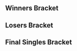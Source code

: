{{DISPLAYTITLE:Super Famicon 2016: ''Melee'' Singles Bracket}}{{SetGame|melee}}
{{tabs static
|name1=Overview
|link1=Super Famicon/2016/Melee
|name2=Singles Pools
|link2=Super Famicon/2016/Melee/Singles Pools
|name3=Singles Bracket
|link3=Super Famicon/2016/Melee/Singles Bracket
|name4=Doubles Pools
|link4=Super Famicon/2016/Melee/Doubles Pools
|name5=Doubles Bracket
|link5=Super Famicon/2016/Melee/Doubles Bracket
|This=3
}}
==Winners Bracket==
{{16DEWBracketA2
|tourneylink=Super Famicon/2016/Melee
|tourneyname=Super Famicon 2016
|column-width=175
<!-- Ro16 -->
|r1m1p1=Druggedfox |r1m1p1flag=us |r1m1p1score=2
|r1m1p2=HiFi |r1m1p2flag=us |r1m1p2score=0
|r1m1win=1

|r1m2p1=Baeblade |r1m2p1flag=us |r1m2p1score=1
|r1m2p2=Red |r1m2p2flag=us |r1m2p2score=2 
|r1m2win=2

|r1m3p1=$mike |r1m3p1flag=us |r1m3p1score=2
|r1m3p2=DAB |r1m3p2flag=us |r1m3p2score=0
|r1m3win=1

|r1m4p1=Kaeon |r1m4p1flag=us |r1m4p1score=2
|r1m4p2=stingers |r1m4p2flag=us |r1m4p2score=1 
|r1m4win=1

|r1m5p1=Colbol |r1m5p1flag=us |r1m5p1score=2
|r1m5p2=Een! |r1m5p2flag=us |r1m5p2score=0
|r1m5win=1
|r1m5p1char1=marth |r1m5p2char1=falco |r1m5p1stock1=2 |r1m5p2stock1=0 |r1m5win1=1 |r1m5stage1=Yoshi's Story
|r1m5p1char2=marth |r1m5p2char2=falco |r1m5p1stock2=1 |r1m5p2stock2=0 |r1m5win2=1 |r1m5stage2=Fountain of Dreams
|r1m5details={{BracketMatchDetails|preview=|lrthread=|interview=|recap=|comment=|live=|vod=https://youtu.be/PpBykpMbIkE}}

|r1m6p1=Gato |r1m6p1flag=us |r1m6p1score=0
|r1m6p2=Weilin |r1m6p2flag=us |r1m6p2score=2 
|r1m6win=2

|r1m7p1=n0ne |r1m7p1flag=ni |r1m7p1score=2
|r1m7p2=Wenbobular |r1m7p2flag=us |r1m7p2score=1
|r1m7win=1
|r1m7p1char1=cf |r1m7p2char1=fox |r1m7p1stock1=2 |r1m7p2stock1=0 |r1m7win1=1 |r1m7stage1=Battlefield
|r1m7p1char2=cf |r1m7p2char2=fox |r1m7p1stock2=0 |r1m7p2stock2=1 |r1m7win2=2 |r1m7stage2=Fountain of Dreams
|r1m7p1char3=cf |r1m7p2char3=fox |r1m7p1stock3=2 |r1m7p2stock3=0 |r1m7win3=1 |r1m7stage3=Pokémon Stadium
|r1m7details={{BracketMatchDetails|preview=|lrthread=|interview=|recap=|comment=|live=|vod=https://youtu.be/p5SJVh_ANMI}}

|r1m8p1=Sharkz |r1m8p1flag=us |r1m8p1score=2
|r1m8p2=Yort |r1m8p2flag=us |r1m8p2score=1 
|r1m8win=1

<!-- QUARTERFINALS -->
|r2m1p1=Druggedfox |r2m1p1flag=us |r2m1p1score=3
|r2m1p2=Red |r2m1p2flag=us |r2m1p2score=0
|r2m1win=1
|r2m1p1char1=fox |r2m1p2char1=peach |r2m1p1stock1=2 |r2m1p2stock1=0 |r2m1win1=1 |r2m1stage1=Final Destination
|r2m1p1char2=fox |r2m1p2char2=peach |r2m1p1stock2=1 |r2m1p2stock2=0 |r2m1win2=1 |r2m1stage2=Fountain of Dreams
|r2m1p1char3=fox |r2m1p2char3=peach |r2m1p1stock3=3 |r2m1p2stock3=0 |r2m1win3=1 |r2m1stage3=Fountain of Dreams
|r2m1details={{BracketMatchDetails|preview=|lrthread=|interview=|recap=|comment=|live=|vod=https://youtu.be/RXOtfepx1fE}}

|r2m2p1=$mike |r2m2p1flag=us |r2m2p1score=3
|r2m2p2=Kaeon |r2m2p2flag=us |r2m2p2score=0
|r2m2win=1
|r2m2p1char1=cf |r2m2p2char1=fox |r2m2p1stock1=1 |r2m2p2stock1=0 |r2m2win1=1 |r2m2stage1=Final Destination
|r2m2p1char2=cf |r2m2p2char2=fox |r2m2p1stock2=2 |r2m2p2stock2=0 |r2m2win2=1 |r2m2stage2=Fountain of Dreams
|r2m2p1char3=cf |r2m2p2char3=fox |r2m2p1stock3=2 |r2m2p2stock3=0 |r2m2win3=1 |r2m2stage3=Yoshi's Story
|r2m2details={{BracketMatchDetails|preview=|lrthread=|interview=|recap=|comment=|live=|vod=https://youtu.be/Lx0piSV8RRY}}

|r2m3p1=Colbol |r2m3p1flag=us |r2m3p1score=3
|r2m3p2=Weilin |r2m3p2flag=us |r2m3p2score=0
|r2m3win=1
|r2m3p1char1=fox |r2m3p2char1=peach |r2m3p1stock1=2 |r2m3p2stock1=0 |r2m3win1=1 |r2m3stage1=Final Destination
|r2m3p1char2=fox |r2m3p2char2=peach |r2m3p1stock2=2 |r2m3p2stock2=0 |r2m3win2=1 |r2m3stage2=Fountain of Dreams
|r2m3p1char3=fox |r2m3p2char3=peach |r2m3p1stock3=1 |r2m3p2stock3=0 |r2m3win3=1 |r2m3stage3=Final Destination
|r2m3details={{BracketMatchDetails|preview=|lrthread=|interview=|recap=|comment=|live=|vod=https://youtu.be/MgBpJ3iwflA}}

|r2m4p1=n0ne |r2m4p1flag=ni |r2m4p1score=3
|r2m4p2=Sharkz |r2m4p2flag=us |r2m4p2score=0
|r2m4win=1
|r2m4p1char1=cf |r2m4p2char1=ic |r2m4p1stock1=2 |r2m4p2stock1=0 |r2m4win1=1 |r2m4stage1=Battlefield
|r2m4p1char2=cf |r2m4p2char2=ic |r2m4p1stock2=2 |r2m4p2stock2=0 |r2m4win2=1 |r2m4stage2=Final Destination
|r2m4p1char3=cf |r2m4p2char3=ic |r2m4p1stock3=2 |r2m4p2stock3=0 |r2m4win3=1 |r2m4stage3=Final Destination
|r2m4details={{BracketMatchDetails|preview=|lrthread=|interview=|recap=|comment=|live=|vod=https://youtu.be/mGL6U-4GFfU}}

<!-- SEMIFINALS -->
|r3m1p1=Druggedfox |r3m1p1flag=us |r3m1p1score=3
|r3m1p2=$mike |r3m1p2flag=us |r3m1p2score=0
|r3m1win=1
|r3m1p1char1=fox |r3m1p2char1=cf |r3m1p1stock1=1 |r3m1p2stock1=0 |r3m1win1=1 |r3m1stage1=Final Destination
|r3m1p1char2=fox |r3m1p2char2=cf |r3m1p1stock2=2 |r3m1p2stock2=0 |r3m1win2=1 |r3m1stage2=Final Destination
|r3m1p1char3=fox |r3m1p2char3=cf |r3m1p1stock3=1 |r3m1p2stock3=0 |r3m1win3=1 |r3m1stage3=Final Destination
|r3m1date=November 20, 2016
|r3m1finished=
|r3m1details={{BracketMatchDetails
|preview= 
|lrthread=
|interview=
|recap=
|comment=
|vod=https://youtu.be/J-_mVu76hNI
}}

|r3m2p1=Colbol |r3m2p1flag=us |r3m2p1score=3
|r3m2p2=n0ne |r3m2p2flag=ni |r3m2p2score=2
|r3m2win=1
|r3m2p1char1=fox |r3m2p2char1=cf |r3m2p1stock1=1 |r3m2p2stock1=0 |r3m2win1=1 |r3m2stage1=Final Destination
|r3m2p1char2=fox |r3m2p2char2=cf |r3m2p1stock2=0 |r3m2p2stock2=2 |r3m2win2=2 |r3m2stage2=Dream Land
|r3m2p1char3=fox |r3m2p2char3=cf |r3m2p1stock3=0 |r3m2p2stock3=2 |r3m2win3=2 |r3m2stage3=Fountain of Dreams
|r3m2p1char4=fox |r3m2p2char4=cf |r3m2p1stock4=2 |r3m2p2stock4=0 |r3m2win4=1 |r3m2stage4=Pokémon Stadium
|r3m2p1char5=fox |r3m2p2char5=cf |r3m2p1stock5=2 |r3m2p2stock5=0 |r3m2win5=1 |r3m2stage5=Pokémon Stadium
|r3m2date=November 20, 2016
|r3m2finished=
|r3m2details={{BracketMatchDetails
|preview= 
|lrthread=
|interview=
|recap=
|comment=
|vod=https://youtu.be/HTPt-2Jhwdw
}}
}}

==Losers Bracket==
{{48DELBracketSmwA
|tourneylink=Super Famicon/2016/Melee
|tourneyname=Super Famicon 2016
|l1placement=33-48
|l2placement=25-32
|l3placement=17-24
|l4placement=13-16
|l5placement=9-12
|l6placement=7-8
|l7placement=5-6
|column-width=180

|l1m1p1=David |l1m1p1flag=us |l1m1p1score=2 |l1m1win=1
|l1m1p2=Zepherz |l1m1p2flag=us |l1m1p2score=0
|l1m2p1=Sprankles |l1m2p1flag=us |l1m2p1score={{win}} |l1m2win=1
|l1m2p2=Shieldz |l1m2p2flag=us |l1m2p2score=DQ
|l1m3p1=Dublat |l1m3p1flag=us |l1m3p1score=2 |l1m3win=1
|l1m3p2=Dash |l1m3p2flag=us |l1m3p2score=0
|l1m4p1=SmashBob SquarePants |l1m4p1flag=us |l1m4p1score=2 |l1m4win=1
|l1m4p2=Haise |l1m4p2flag=us |l1m4p2score=0
|l1m5p1=Tizzlefix |l1m5p1flag=us |l1m5p1score={{win}} |l1m5win=1
|l1m5p2=TAH. |l1m5p2flag=us |l1m5p2score=DQ
|l1m6p1=Poppa Squat |l1m6p1flag=us |l1m6p1score=1 |l1m6win=2
|l1m6p2=YOld |l1m6p2flag=us |l1m6p2score=2
|l1m7p1=bonfire10 |l1m7p1flag=us |l1m7p1score=2 |l1m7win=1
|l1m7p2=ZENT |l1m7p2flag=us |l1m7p2score=0
|l1m8p1=Clementine |l1m8p1flag=us |l1m8p1score=2 |l1m8win=1
|l1m8p2=Dark Hart |l1m8p2flag=us |l1m8p2score=0
|l1m9p1=Bl@ckchris |l1m9p1flag=us |l1m9p1score=2 |l1m9win=1
|l1m9p2=jazzii |l1m9p2flag=us |l1m9p2score=0
|l1m10p1=LSD |l1m10p1flag=us |l1m10p1score=1 |l1m10win=2
|l1m10p2=Zasa |l1m10p2flag=us |l1m10p2score=2
|l1m11p1=GCS |l1m11p1flag=us |l1m11p1score=2 |l1m11win=1
|l1m11p2=Dog |l1m11p2flag=us |l1m11p2score=0
|l1m12p1=Bryan M. Allison |l1m12p1flag=us |l1m12p1score=2 |l1m12win=1
|l1m12p2=Pants |l1m12p2flag=us |l1m12p2score=1
|l1m13p1=BeefTip |l1m13p1flag=us |l1m13p1score=DQ |l1m13win=2
|l1m13p2=Focus |l1m13p2flag=us |l1m13p2score={{win}}
|l1m14p1=Jwilli |l1m14p1flag=us |l1m14p1score=1 |l1m14win=2
|l1m14p2=Slipnslide |l1m14p2flag=us |l1m14p2score=2
|l1m15p1=Smashdaddy |l1m15p1flag=us |l1m15p1score=2 |l1m15win=1
|l1m15p2=Karn |l1m15p2flag=us |l1m15p2score=0
|l1m16p1=Saef |l1m16p1flag=us |l1m16p1score=2 |l1m16win=1
|l1m16p2=Nannose |l1m16p2flag=us |l1m16p2score=0

|l2m1p1=David |l2m1p1flag=us |l2m1p1score=2 |l2m1win=1
|l2m1p2=Sprankles |l2m1p2flag=us |l2m1p2score=0
|l2m2p1=Dublat |l2m2p1flag=us |l2m2p1score=0 |l2m2win=2
|l2m2p2=SmashBob SquarePants |l2m2p2flag=us |l2m2p2score=2
|l2m3p1=Tizzlefix |l2m3p1flag=us |l2m3p1score=2 |l2m3win=1
|l2m3p2=YOld |l2m3p2flag=us |l2m3p2score=0
|l2m4p1=bonfire10 |l2m4p1flag=us |l2m4p1score=2 |l2m4win=1
|l2m4p2=Clementine |l2m4p2flag=us |l2m4p2score=0
|l2m5p1=Bl@ckchris |l2m5p1flag=us |l2m5p1score=1 |l2m5win=2
|l2m5p2=Zasa |l2m5p2flag=us |l2m5p2score=2
|l2m6p1=GCS |l2m6p1flag=us |l2m6p1score=0 |l2m6win=2
|l2m6p2=Bryan M. Allison |l2m6p2flag=us |l2m6p2score=2
|l2m7p1=Focus |l2m7p1flag=us |l2m7p1score=2 |l2m7win=1
|l2m7p2=Slipnslide |l2m7p2flag=us |l2m7p2score=0
|l2m8p1=Smashdaddy |l2m8p1flag=us |l2m8p1score=1 |l2m8win=2
|l2m8p2=Saef |l2m8p2flag=us |l2m8p2score=2
 
|l3m1p1=stingers |l3m1p1flag=us |l3m1p1score=1 |l3m1win=2
|l3m1p2=David |l3m1p2flag=us |l3m1p2score=2
|l3m2p1=DAB |l3m2p1flag=us |l3m2p1score=0 |l3m2win=2
|l3m2p2=SmashBob SquarePants |l3m2p2flag=us |l3m2p2score=2
|l3m3p1=Baeblade |l3m3p1flag=us |l3m3p1score=1 |l3m3win=2
|l3m3p2=Tizzlefix |l3m3p2flag=us |l3m3p2score=2
|l3m4p1=HiFi |l3m4p1flag=us |l3m4p1score=0 |l3m4win=2
|l3m4p2=bonfire10 |l3m4p2flag=us |l3m4p2score=2
|l3m5p1=Yort |l3m5p1flag=us |l3m5p1score=1 |l3m5win=2
|l3m5p2=Zasa |l3m5p2flag=us |l3m5p2score=2
|l3m6p1=Wenbobular |l3m6p1flag=us |l3m6p1score=2 |l3m6win=1
|l3m6p2=Bryan M. Allison |l3m6p2flag=us |l3m6p2score=0
|l3m7p1=Gato |l3m7p1flag=us |l3m7p1score=0 |l3m7win=2
|l3m7p2=Focus |l3m7p2flag=us |l3m7p2score=2
|l3m8p1=Een! |l3m8p1flag=us |l3m8p1score=2 |l3m8win=1
|l3m8p2=Saef |l3m8p2flag=us |l3m8p2score=0

|l4m1p1=David |l4m1p1flag=us |l4m1p1score=3 |l4m1win=1
|l4m1p2=SmashBob SquarePants |l4m1p2flag=us |l4m1p2score=2
|l4m1p1char1=fox |l4m1p2char1=jigglypuff |l4m1p1stock1=3 |l4m1p2stock1=0 |l4m1win1=1 |l4m1stage1=Battlefield
|l4m1p1char2=fox |l4m1p2char2=jigglypuff |l4m1p1stock2=0 |l4m1p2stock2=1 |l4m1win2=2 |l4m1stage2=Battlefield
|l4m1p1char3=fox |l4m1p2char3=jigglypuff |l4m1p1stock3=1 |l4m1p2stock3=0 |l4m1win3=1 |l4m1stage3=Pokémon Stadium
|l4m1p1char4=fox |l4m1p2char4=jigglypuff |l4m1p1stock4=0 |l4m1p2stock4=3 |l4m1win4=2 |l4m1stage4=Fountain of Dreams
|l4m1p1char5=fox |l4m1p2char5=jigglypuff |l4m1p1stock5=3 |l4m1p2stock5=0 |l4m1win5=1 |l4m1stage5=Yoshi's Story
|l4m1details={{BracketMatchDetails|preview=|lrthread=|interview=|recap=|comment=|live=|vod=https://youtu.be/VJPaxzg7Oc0}}

|l4m2p1=Tizzlefix |l4m2p1flag=us |l4m2p1score=1 |l4m2win=2
|l4m2p2=bonfire10|l4m2p2flag=us |l4m2p2score=3

|l4m3p1=Zasa |l4m3p1flag=us |l4m3p1score=1 |l4m3win=2
|l4m3p2=Wenbobular |l4m3p2flag=us |l4m3p2score=3
|l4m3p1char1=jigglypuff |l4m3p2char1=fox |l4m3p1stock1=0 |l4m3p2stock1=1 |l4m3win1=2 |l4m3stage1=Battlefield
|l4m3p1char2=jigglypuff |l4m3p2char2=fox |l4m3p1stock2=0 |l4m3p2stock2=3 |l4m3win2=2 |l4m3stage2=Dream Land
|l4m3p1char3=jigglypuff |l4m3p2char3=fox |l4m3p1stock3=2 |l4m3p2stock3=0 |l4m3win3=1 |l4m3stage3=Battlefield
|l4m3p1char4=jigglypuff |l4m3p2char4=fox |l4m3p1stock4=0 |l4m3p2stock4=1 |l4m3win4=2 |l4m3stage4=Pokémon Stadium
|l4m3details={{BracketMatchDetails|preview=|lrthread=|interview=|recap=|comment=|live=|vod=https://youtu.be/IOm0lH1Wm7o}}

|l4m4p1=Focus |l4m4p1flag=us |l4m4p1score=0 |l4m4win=2
|l4m4p2=Een! |l4m4p2flag=us |l4m4p2score=3
|l4m4p1char1=luigi |l4m4p2char1=falco |l4m4p1stock1=0 |l4m4p2stock1=1 |l4m4win1=2 |l4m4stage1=Battlefield
|l4m4p1char2=luigi |l4m4p2char2=falco |l4m4p1stock2=0 |l4m4p2stock2=3 |l4m4win2=2 |l4m4stage2=Final Destination
|l4m4p1char3=luigi |l4m4p2char3=falco |l4m4p1stock3=0 |l4m4p2stock3=3 |l4m4win3=2 |l4m4stage3=Dream Land
|l4m4details={{BracketMatchDetails|preview=|lrthread=|interview=|recap=|comment=|live=|vod=https://youtu.be/1rSYN-bvBbY}}

|l5m1p1=Weilin |l5m1p1flag=us |l5m1p1score=3 |l5m1win=1
|l5m1p2=David |l5m1p2flag=us |l5m1p2score=2
|l5m1p1char1=peach |l5m1p2char1=fox |l5m1p1stock1=0 |l5m1p2stock1=1 |l5m1win1=2 |l5m1stage1=Battlefield
|l5m1p1char2=peach |l5m1p2char2=fox |l5m1p1stock2=2 |l5m1p2stock2=0 |l5m1win2=1 |l5m1stage2=Final Destination
|l5m1p1char3=peach |l5m1p2char3=fox |l5m1p1stock3=0 |l5m1p2stock3=2 |l5m1win3=2 |l5m1stage3=Yoshi's Story
|l5m1p1char4=peach |l5m1p2char4=fox |l5m1p1stock4=1 |l5m1p2stock4=0 |l5m1win4=1 |l5m1stage4=Fountain of Dreams
|l5m1p1char5=peach |l5m1p2char5=fox |l5m1p1stock5=1 |l5m1p2stock5=0 |l5m1win5=1 |l5m1stage5=Pokémon Stadium
|l5m1details={{BracketMatchDetails|preview=|lrthread=|interview=|recap=|comment=|live=|vod=https://youtu.be/SL6PXylxtN8}}

|l5m2p1=Sharkz |l5m2p1flag=us |l5m2p1score=3 |l5m2win=1
|l5m2p2=bonefire10 |l5m2p2flag=us |l5m2p2score=1
|l5m2p1char1=ic |l5m2p2char1=sheik |l5m2p1stock1=1 |l5m2p2stock1=0 |l5m2win1=1 |l5m2stage1=Battlefield
|l5m2p1char2=ic |l5m2p2char2=sheik |l5m2p1stock2=0 |l5m2p2stock2=2 |l5m2win2=2 |l5m2stage2=Battlefield
|l5m2p1char3=ic |l5m2p2char3=sheik |l5m2p1stock3=2 |l5m2p2stock3=0 |l5m2win3=1 |l5m2stage3=Final Destination
|l5m2p1char4=ic |l5m2p2char4=sheik |l5m2p1stock4=2 |l5m2p2stock4=0 |l5m2win4=1 |l5m2stage4=Dream Land
|l5m2details={{BracketMatchDetails|preview=|lrthread=|interview=|recap=|comment=|live=|vod=https://youtu.be/WI4TLCWCitY}}

|l5m3p1=Red |l5m3p1flag=us |l5m3p1score=3 |l5m3win=1
|l5m3p2=Wenbobular |l5m3p2flag=us |l5m3p2score=2
|l5m3p1char1=peach |l5m3p2char1=fox |l5m3p1stock1=2 |l5m3p2stock1=0 |l5m3win1=1 |l5m3stage1=Battlefield
|l5m3p1char2=peach |l5m3p2char2=fox |l5m3p1stock2=0 |l5m3p2stock2=1 |l5m3win2=2 |l5m3stage2=Pokémon Stadium
|l5m3p1char3=peach |l5m3p2char3=fox |l5m3p1stock3=2 |l5m3p2stock3=0 |l5m3win3=1 |l5m3stage3=Final Destination
|l5m3p1char4=peach |l5m3p2char4=falco |l5m3p1stock4=0 |l5m3p2stock4=1 |l5m3win4=2 |l5m3stage4=Yoshi's Story
|l5m3p1char5=peach |l5m3p2char5=falco |l5m3p1stock5=1 |l5m3p2stock5=0 |l5m3win5=1 |l5m3stage5=Yoshi's Story
|l5m3details={{BracketMatchDetails|preview=|lrthread=|interview=|recap=|comment=|live=|vod=https://youtu.be/wwSkZLgHeOY}}

|l5m4p1=Kaeon |l5m4p1flag=us |l5m4p1score=3 |l5m4win=1
|l5m4p2=Een! |l5m4p2flag=us |l5m4p2score=1
|l5m4p1char1=fox |l5m4p2char1=falco |l5m4p1stock1=1 |l5m4p2stock1=0 |l5m4win1=1 |l5m4stage1=Battlefield
|l5m4p1char2=fox |l5m4p2char2=falco |l5m4p1stock2=2 |l5m4p2stock2=0 |l5m4win2=1 |l5m4stage2=Final Destination
|l5m4p1char3=fox |l5m4p2char3=falco |l5m4p1stock3=0 |l5m4p2stock3=2 |l5m4win3=2 |l5m4stage3=Final Destination
|l5m4p1char4=fox |l5m4p2char4=falco |l5m4p1stock4=2 |l5m4p2stock4=0 |l5m4win4=1 |l5m4stage4=Fountain of Dreams
|l5m4details={{BracketMatchDetails|preview=|lrthread=|interview=|recap=|comment=|live=|vod=https://youtu.be/GIQJsV3o7E4}}

|l6m1p1=Weilin |l6m1p1flag=us |l6m1p1score=2 |l6m1win=2
|l6m1p2=Sharkz |l6m1p2flag=us |l6m1p2score=3
|l6m1p1char1=peach |l6m1p2char1=sheik |l6m1p1stock1=1 |l6m1p2stock1=0 |l6m1win1=1 |l6m1stage1=Final Destination
|l6m1p1char2=peach |l6m1p2char2=sheik |l6m1p1stock2=0 |l6m1p2stock2=1 |l6m1win2=2 |l6m1stage2=Yoshi's Story
|l6m1p1char3=peach |l6m1p2char3=sheik |l6m1p1stock3=1 |l6m1p2stock3=0 |l6m1win3=1 |l6m1stage3=Fountain of Dreams
|l6m1p1char4=peach |l6m1p2char4=sheik |l6m1p1stock4=0 |l6m1p2stock4=1 |l6m1win4=2 |l6m1stage4=Battlefield
|l6m1p1char5=peach |l6m1p2char5=ic |l6m1p1stock5=0 |l6m1p2stock5=4 |l6m1win5=2 |l6m1stage5=Dream Land
|l6m1details={{BracketMatchDetails|preview=|lrthread=|interview=|recap=|comment=|live=|vod=https://youtu.be/0s89gkKADDM}}

|l6m2p1=Red |l6m2p1flag=us |l6m2p1score=2 |l6m2win=2
|l6m2p2=Kaeon |l6m2p2flag=us |l6m2p2score=3
|l6m2p1char1=peach |l6m2p2char1=fox |l6m2p1stock1=1 |l6m2p2stock1=0 |l6m2win1=1 |l6m2stage1=Battlefield
|l6m2p1char2=peach |l6m2p2char2=fox |l6m2p1stock2=0 |l6m2p2stock2=1 |l6m2win2=2 |l6m2stage2=Battlefield
|l6m2p1char3=peach |l6m2p2char3=fox |l6m2p1stock3=1 |l6m2p2stock3=0 |l6m2win3=1 |l6m2stage3=Final Destination
|l6m2p1char4=peach |l6m2p2char4=fox |l6m2p1stock4=0 |l6m2p2stock4=1 |l6m2win4=2 |l6m2stage4=Pokémon Stadium
|l6m2p1char5=peach |l6m2p2char5=fox |l6m2p1stock5=0 |l6m2p2stock5=1 |l6m2win5=2 |l6m2stage5=Fountain of Dreams
|l6m2details={{BracketMatchDetails|preview=|lrthread=|interview=|recap=|comment=|live=|vod=https://youtu.be/HSEXIjJ4Pgw}}

|l7m1p1=$mike |l7m1p1flag=us |l7m1p1score=3 |l7m1win=1
|l7m1p2=Sharkz |l7m1p2flag=us |l7m1p2score=1
|l7m1p1char1=cf |l7m1p2char1=ic |l7m1p1stock1=2 |l7m1p2stock1=0 |l7m1win1=1 |l7m1stage1=Yoshi's Story
|l7m1p1char2=cf |l7m1p2char2=ic |l7m1p1stock2=0 |l7m1p2stock2=1 |l7m1win2=2 |l7m1stage2=Final Destination
|l7m1p1char3=cf |l7m1p2char3=ic |l7m1p1stock3=1 |l7m1p2stock3=0 |l7m1win3=1 |l7m1stage3=Pokémon Stadium
|l7m1p1char4=cf |l7m1p2char4=ic |l7m1p1stock4=2 |l7m1p2stock4=0 |l7m1win4=1 |l7m1stage4=Fountain of Dreams
|l7m1details={{BracketMatchDetails|preview=|lrthread=|interview=|recap=|comment=|live=|vod=https://youtu.be/jM6YN6Z5v2Y}}

|l7m2p1=n0ne |l7m2p1flag=ni |l7m2p1score=3 |l7m2win=1
|l7m2p2=Kaeon |l7m2p2flag=us |l7m2p2score=0
|l7m2p1char1=cf |l7m2p2char1=fox |l7m2p1stock1=1 |l7m2p2stock1=0 |l7m2win1=1 |l7m2stage1=Battlefield
|l7m2p1char2=cf |l7m2p2char2=fox |l7m2p1stock2=2 |l7m2p2stock2=0 |l7m2win2=1 |l7m2stage2=Yoshi's Story
|l7m2p1char3=cf |l7m2p2char3=fox |l7m2p1stock3=1 |l7m2p2stock3=0 |l7m2win3=1 |l7m2stage3=Fountain of Dreams
|l7m2details={{BracketMatchDetails|preview=|lrthread=|interview=|recap=|comment=|live=|vod=https://youtu.be/sxyzn5TY0HQ}}
}}
<onlyinclude>
==Final Singles Bracket==
{{DEFinalSmwBracket
|tourneylink=Super Famicon/2016/Melee
|tourneyname=Super Famicon 2016
|l1placement=4
|r2placement=3
|r3loserplacement=2
|r3winnerplacement=1
|column-width=180
|column-width-finals=215
|export_score=true

<!-- FROM WINNERS -->
|r1m1p1=Druggedfox |r1m1p1flag=us |r1m1p1score=3
|r1m1p2=Colbol |r1m1p2flag=us |r1m1p2score=0
|r1m1win=1
|r1m1p1char1=fox |r1m1p1stock1=2 |r1m1p2char1=marth |r1m1p2stock1=0 |r1m1win1=1 |r1m1stage1=Battlefield
|r1m1p1char2=fox |r1m1p1stock2=2 |r1m1p2char2=marth |r1m1p2stock2=0 |r1m1win2=1 |r1m1stage2=Final Destination
|r1m1p1char3=fox |r1m1p1stock3=1 |r1m1p2char3=marth |r1m1p2stock3=0 |r1m1win3=1 |r1m1stage3=Battlefield
|r1m1date=November 20, 2016
|r1m1finished=
|r1m1details={{BracketMatchDetails
|vod=https://youtu.be/A7Zc-yUT-p4
|preview= 
|lrthread=
|interview=
|recap=
|comment=
|live=
}}

<!-- FROM LOSERS -->
|l1m1p1=$mike |l1m1p1flag=us |l1m1p1score=1
|l1m1p2=n0ne |l1m1p2flag=ni |l1m1p2score=3
|l1m1win=2
|l1m1p1char1=cf |l1m1p1stock1=1 |l1m1p2char1=cf |l1m1p2stock1=0 |l1m1win1=1 |l1m1stage1=Final Destination
|l1m1p1char2=cf |l1m1p1stock2=0 |l1m1p2char2=cf |l1m1p2stock2=2 |l1m1win2=2 |l1m1stage2=Battlefield
|l1m1p1char3=cf |l1m1p1stock3=0 |l1m1p2char3=cf |l1m1p2stock3=2 |l1m1win3=2 |l1m1stage3=Dream Land
|l1m1p1char4=cf |l1m1p1stock4=0 |l1m1p2char4=cf |l1m1p2stock4=1 |l1m1win4=2 |l1m1stage4=Dream Land
|l1m1date=November 20, 2016
|l1m1finished=
|l1m1details={{BracketMatchDetails
|vod=https://youtu.be/39PHd5aSQeU
|preview= 
|lrthread=
|interview=
|recap=
|comment=
|live=
}}

<!-- LOSERS FINALS -->
|r2m1p1=Colbol |r2m1p1flag=us |r2m1p1score=2
|r2m1p2=n0ne |r2m1p2flag=ni |r2m1p2score=3
|r2m1win=2
|r2m1p1char1=fox |r2m1p1stock1=1 |r2m1p2char1=cf |r2m1p2stock1=0 |r2m1win1=1 |r2m1stage1=Final Destination
|r2m1p1char2=fox |r2m1p1stock2=0 |r2m1p2char2=cf |r2m1p2stock2=1 |r2m1win2=2 |r2m1stage2=Dream Land
|r2m1p1char3=fox |r2m1p1stock3=1 |r2m1p2char3=cf |r2m1p2stock3=0 |r2m1win3=1 |r2m1stage3=Pokémon Stadium
|r2m1p1char4=fox |r2m1p1stock4=0 |r2m1p2char4=cf |r2m1p2stock4=1 |r2m1win4=2 |r2m1stage4=Battlefield
|r2m1p1char5=fox |r2m1p1stock5=0 |r2m1p2char5=cf |r2m1p2stock5=1 |r2m1win5=2 |r2m1stage5=Pokémon Stadium
|r2m1date=November 20, 2016
|r2m1finished=
|r2m1details={{BracketMatchDetails
|vod=https://youtu.be/6WHFitS1TtM
|preview= 
|lrthread=
|interview=
|recap=
|comment=
|live=
}}

<!-- GRAND FINALS -->
|r3m1p1=Druggedfox |r3m1p1flag=us |r3m1p1score=0 |r3m2p1score=0
|r3m1p2=n0ne |r3m1p2flag=ni |r3m1p2score=3 |r3m2p2score=3
|r3m1win=2
|r3m1p1char1=fox |r3m1p1stock1=0 |r3m1p2char1=cf |r3m1p2stock1=1 |r3m1win1=2 |r3m1stage1=Final Destination
|r3m1p1char2=fox |r3m1p1stock2=0 |r3m1p2char2=cf |r3m1p2stock2=2 |r3m1win2=2 |r3m1stage2=Final Destination
|r3m1p1char3=fox |r3m1p1stock3=0 |r3m1p2char3=cf |r3m1p2stock3=1 |r3m1win3=2 |r3m1stage3=Final Destination

|r3m2p1char1=fox |r3m2p1stock1=0 |r3m2p2char1=cf |r3m2p2stock1=2 |r3m2win1=2 |r3m2stage1=Final Destination
|r3m2p1char2=fox |r3m2p1stock2=0 |r3m2p2char2=cf |r3m2p2stock2=2 |r3m2win2=2 |r3m2stage2=Yoshi's Story
|r3m2p1char3=fox |r3m2p1stock3=0 |r3m2p2char3=cf |r3m2p2stock3=1 |r3m2win3=2 |r3m2stage3=Final Destination
|r3m1date=November 20, 2016
|r3m1finished=
|r3m1details={{BracketMatchDetails
|vod=https://youtu.be/lkcX0XQaLlo
|preview= 
|lrthread=
|interview=
|recap=
|comment=
|live=
}}
}}
</onlyinclude>
